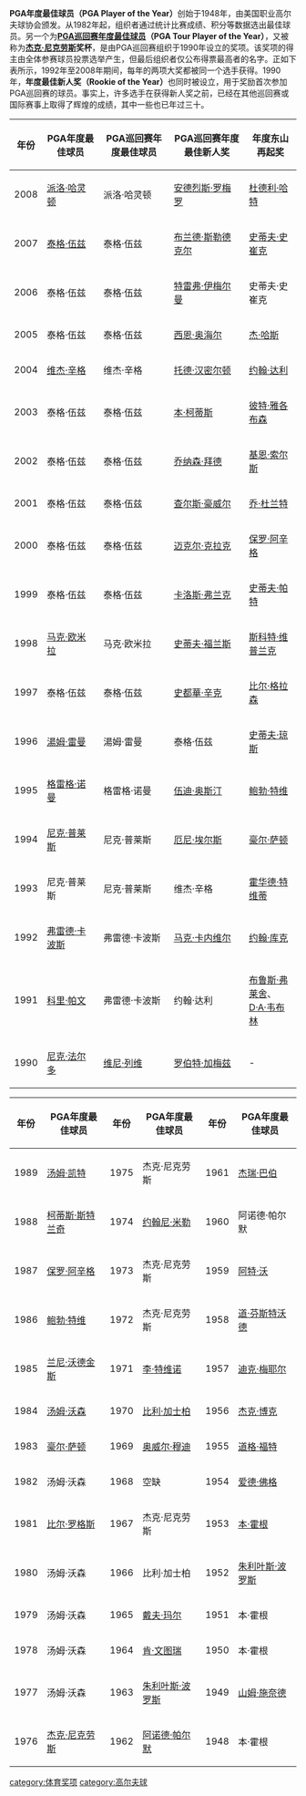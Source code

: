 {{unreferenced|time=2011-09-06T06:13:30+00:00}}
'''PGA年度最佳球员（PGA Player of the Year）'''创始于1948年，由美国职业高尔夫球协会颁发。从1982年起，组织者通过统计比赛成绩、积分等数据选出最佳球员。另一个为'''[[PGA巡回赛年度最佳球员|PGA巡回赛年度最佳球员]]（PGA Tour Player of the Year）'''，又被称为'''[[杰克·尼克劳斯|杰克·尼克劳斯]]奖杯'''，是由PGA巡回赛组织于1990年设立的奖项。该奖项的得主由全体参赛球员投票选举产生，但最后组织者仅公布得票最高者的名字。正如下表所示，1992年至2008年期间，每年的两项大奖都被同一个选手获得。1990年，'''年度最佳新人奖（Rookie of the Year）'''也同时被设立，用于奖励首次参加PGA巡回赛的球员。事实上，许多选手在获得新人奖之前，已经在其他巡回赛或国际赛事上取得了辉煌的成绩，其中一些也已年过三十。

{| class="wikitable"
!年份!!PGA年度最佳球员!!PGA巡回赛年度最佳球员!!PGA巡回赛年度最佳新人奖!!年度东山再起奖
|-
|2008||{{flagicon|IRL}} [[派洛·哈灵顿|派洛·哈灵顿]] ||{{flagicon|IRL}} 派洛·哈灵顿 ||{{flagicon|ARG}} [[安德烈斯·罗梅罗|安德烈斯·罗梅罗]]||{{flagicon|USA}} [[杜德利·哈特|杜德利·哈特]]
|-
|2007||{{flagicon|USA}} [[泰格·伍兹|泰格·伍兹]]||{{flagicon|USA}} 泰格·伍兹||{{flagicon|USA}} [[布兰德·斯勒德克尔|布兰德·斯勒德克尔]]||{{flagicon|USA}} [[史蒂夫·史崔克|史蒂夫·史崔克]]
|-
|2006||{{flagicon|USA}} 泰格·伍兹||{{flagicon|USA}} 泰格·伍兹||{{flagicon|South Africa}} [[特雷弗·伊梅尔曼|特雷弗·伊梅尔曼]]||{{flagicon|USA}} 史蒂夫·史崔克
|-
|2005||{{flagicon|USA}} 泰格·伍兹||{{flagicon|USA}} 泰格·伍兹||{{flagicon|USA}} [[西恩·奥海尔|西恩·奥海尔]]||{{flagicon|USA}} [[杰·哈斯|杰·哈斯]]
|-
|2004||{{flagicon|FJI}} [[维杰·辛格|维杰·辛格]]||{{flagicon|FJI}} 维杰·辛格||{{flagicon|USA}} [[托德·汉密尔顿|托德·汉密尔顿]]||{{flagicon|USA}} [[约翰·达利|约翰·达利]]
|-
|2003||{{flagicon|USA}} 泰格·伍兹||{{flagicon|USA}} 泰格·伍兹||{{flagicon|USA}} [[本·柯蒂斯|本·柯蒂斯]]||{{flagicon|USA}} [[彼特·雅各布森|彼特·雅各布森]]
|-
|2002||{{flagicon|USA}} 泰格·伍兹||{{flagicon|USA}} 泰格·伍兹||{{flagicon|USA}} [[乔纳森·拜德|乔纳森·拜德]]||{{flagicon|USA}} [[基恩·索尔斯|基恩·索尔斯]]
|-
|2001||{{flagicon|USA}} 泰格·伍兹||{{flagicon|USA}} 泰格·伍兹||{{flagicon|USA}} [[查尔斯·豪威尔|查尔斯·豪威尔]]||{{flagicon|USA}} [[乔·杜兰特|乔·杜兰特]]
|-
|2000||{{flagicon|USA}} 泰格·伍兹||{{flagicon|USA}} 泰格·伍兹||{{flagicon|USA}} [[迈克尔·克拉克|迈克尔·克拉克]]||{{flagicon|USA}} [[保罗·阿辛格|保罗·阿辛格]]
|-
|1999||{{flagicon|USA}} 泰格·伍兹||{{flagicon|USA}} 泰格·伍兹||{{flagicon|PRY}} [[卡洛斯·弗兰克|卡洛斯·弗兰克]]||{{flagicon|USA}} [[史蒂夫·帕特|史蒂夫·帕特]]
|-
|1998||{{flagicon|USA}} [[马克·欧米拉|马克·欧米拉]]||{{flagicon|USA}} 马克·欧米拉||{{flagicon|USA}} [[史蒂夫·福兰斯|史蒂夫·福兰斯]]||{{flagicon|USA}} [[斯科特·维普兰克|斯科特·维普兰克]]
|-
|1997||{{flagicon|USA}} 泰格·伍兹||{{flagicon|USA}} 泰格·伍兹||{{flagicon|USA}} [[史都華·辛克|史都華·辛克]]||{{flagicon|USA}} [[比尔·格拉森|比尔·格拉森]]
|-
|1996||{{flagicon|USA}} [[湯姆·雷曼|湯姆·雷曼]]||{{flagicon|USA}} 湯姆·雷曼||{{flagicon|USA}} 泰格·伍兹||{{flagicon|USA}} [[史蒂夫·琼斯|史蒂夫·琼斯]]
|-
|1995||{{flagicon|AUS}} [[格雷格·诺曼|格雷格·诺曼]]||{{flagicon|AUS}} 格雷格·诺曼||{{flagicon|USA}} [[伍迪·奥斯汀|伍迪·奥斯汀]]||{{flagicon|USA}} [[鲍勃·特维|鲍勃·特维]]
|-
|1994||{{flagicon|ZWE}} [[尼克·普莱斯|尼克·普莱斯]]||{{flagicon|ZWE}} 尼克·普莱斯||{{flagicon|ZAF}} [[厄尼·埃尔斯|厄尼·埃尔斯]]||{{flagicon|USA}} [[豪尔·萨顿|豪尔·萨顿]]
|-
|1993||{{flagicon|ZWE}} 尼克·普莱斯||{{flagicon|ZWE}} 尼克·普莱斯||{{flagicon|FJI}} 维杰·辛格||{{flagicon|USA}} [[霍华德·特维蒂|霍华德·特维蒂]]
|-
|1992||{{flagicon|USA}} [[弗雷德·卡波斯|弗雷德·卡波斯]]||{{flagicon|USA}} 弗雷德·卡波斯||{{flagicon|USA}} [[马克·卡内维尔|马克·卡内维尔]]||{{flagicon|USA}} [[约翰·库克|约翰·库克]]
|-
|1991||{{flagicon|USA}} [[科里·帕文|科里·帕文]]||{{flagicon|USA}} 弗雷德·卡波斯||{{flagicon|USA}} 约翰·达利||{{flagicon|USA}} [[布鲁斯·弗莱舍|布鲁斯·弗莱舍]]、<br /> {{flagicon|USA}} [[D·A·韦布林|D·A·韦布林]]
|-
|1990||{{flagicon|ENG}} [[尼克·法尔多|尼克·法尔多]]||{{flagicon|USA}} [[维尼·列维|维尼·列维]]||{{flagicon|USA}} [[罗伯特·加梅兹|罗伯特·加梅兹]]||-
|}


{| class="wikitable"
!年份!!PGA年度最佳球员!!年份!!PGA年度最佳球员!!年份!!PGA年度最佳球员
|-
|1989||{{flagicon|USA}} [[汤姆·凯特|汤姆·凯特]] ||1975||{{flagicon|USA}} 杰克·尼克劳斯||1961||{{flagicon|USA}} [[杰瑞·巴伯|杰瑞·巴伯]]
|-
|1988||{{flagicon|USA}} [[柯蒂斯·斯特兰奇|柯蒂斯·斯特兰奇]] ||1974||{{flagicon|USA}} [[约翰尼·米勒|约翰尼·米勒]]||1960||{{flagicon|USA|1959}} 阿诺德·帕尔默
|-
|1987||{{flagicon|USA}} [[保罗·阿辛格|保罗·阿辛格]]||1973||{{flagicon|USA}} 杰克·尼克劳斯||1959||{{flagicon|USA|1912}} [[阿特·沃|阿特·沃]]
|-
|1986||{{flagicon|USA}} [[鲍勃·特维|鲍勃·特维]]||1972||{{flagicon|USA}} 杰克·尼克劳斯||1958||{{flagicon|USA|1912}} [[道·芬斯特沃德|道·芬斯特沃德]]
|-
|1985||{{flagicon|USA}} [[兰尼·沃德金斯|兰尼·沃德金斯]]||1971||{{flagicon|USA}} [[李·特维诺|李·特维诺]]||1957||{{flagicon|USA|1912}} [[迪克·梅耶尔|迪克·梅耶尔]]
|-
|1984||{{flagicon|USA}} [[汤姆·沃森|汤姆·沃森]] ||1970||{{flagicon|USA}} [[比利·加士柏|比利·加士柏]]||1956||{{flagicon|USA|1912}} [[杰克·博克|杰克·博克]]
|-
|1983||{{flagicon|USA}} [[豪尔·萨顿|豪尔·萨顿]]||1969||{{flagicon|USA}} [[奥威尔·穆迪|奥威尔·穆迪]]||1955||{{flagicon|USA|1912}} [[道格·福特|道格·福特]] 
|-
|1982||{{flagicon|USA}} 汤姆·沃森 ||1968||空缺||1954||{{flagicon|USA|1912}} [[爱德·佛格|爱德·佛格]]
|-
|1981||{{flagicon|USA}} [[比尔·罗格斯|比尔·罗格斯]] ||1967||{{flagicon|USA}} 杰克·尼克劳斯||1953||{{flagicon|USA|1912}} [[本·霍根|本·霍根]]
|-
|1980||{{flagicon|USA}} 汤姆·沃森 ||1966||{{flagicon|USA}} 比利·加士柏||1952||{{flagicon|USA|1912}} [[朱利叶斯·波罗斯|朱利叶斯·波罗斯]]
|-
|1979||{{flagicon|USA}} 汤姆·沃森 ||1965||{{flagicon|USA}} [[戴夫·玛尔|戴夫·玛尔]]||1951||{{flagicon|USA|1912}} 本·霍根
|-
|1978||{{flagicon|USA}} 汤姆·沃森 ||1964||{{flagicon|USA}} [[肯·文图瑞|肯·文图瑞]]||1950||{{flagicon|USA|1912}} 本·霍根
|-
|1977||{{flagicon|USA}} 汤姆·沃森 ||1963||{{flagicon|USA}} [[朱利叶斯·波罗斯|朱利叶斯·波罗斯]]||1949||{{flagicon|USA|1912}} [[山姆·施奈德|山姆·施奈德]]
|-
|1976||{{flagicon|USA}} [[杰克·尼克劳斯|杰克·尼克劳斯]] ||1962||{{flagicon|USA}} [[阿诺德·帕尔默|阿诺德·帕尔默]]||1948||{{flagicon|USA|1912}} 本·霍根
|}

[[category:体育奖项|category:体育奖项]]
[[category:高尔夫球|category:高尔夫球]]